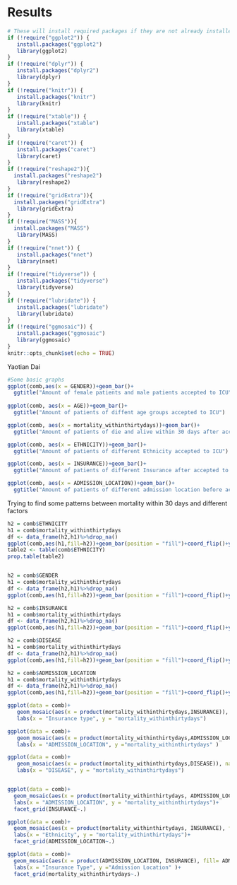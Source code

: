 # Results
```r
# These will install required packages if they are not already installed
if (!require("ggplot2")) {
   install.packages("ggplot2")
   library(ggplot2)
}
if (!require("dplyr")) {
   install.packages("dplyr2")
   library(dplyr)
}
if (!require("knitr")) {
   install.packages("knitr")
   library(knitr)
}
if (!require("xtable")) {
   install.packages("xtable")
   library(xtable)
}
if (!require("caret")) {
   install.packages("caret")
   library(caret)
}
if (!require("reshape2")){
  install.packages("reshape2")
   library(reshape2)
} 
if (!require("gridExtra")){
  install.packages("gridExtra")
   library(gridExtra)
} 
if (!require("MASS")){
  install.packages("MASS")
   library(MASS)
} 
if (!require("nnet")) {
   install.packages("nnet")
   library(nnet)
}
if (!require("tidyverse")) {
   install.packages("tidyverse")
   library(tidyverse)
}
if (!require("lubridate")) {
   install.packages("lubridate")
   library(lubridate)
}
if (!require("ggmosaic")) {
   install.packages("ggmosaic")
   library(ggmosaic)
}
knitr::opts_chunk$set(echo = TRUE)
```




Yaotian Dai
```r
#Some basic graphs
ggplot(comb,aes(x = GENDER))+geom_bar()+
  ggtitle("Amount of female patients and male patients accepted to ICU")
  
ggplot(comb, aes(x = AGE))+geom_bar()+
  ggtitle("Amount of patients of diffent age groups accepted to ICU")

ggplot(comb, aes(x = mortality_withinthirtydays))+geom_bar()+
  ggtitle("Amount of patients of die and alive within 30 days after accepted to ICU")

ggplot(comb, aes(x = ETHNICITY))+geom_bar()+
  ggtitle("Amount of patients of different Ethnicity accepted to ICU")

ggplot(comb, aes(x = INSURANCE))+geom_bar()+
  ggtitle("Amount of patients of different Insurance after accepted to ICU")

ggplot(comb, aes(x = ADMISSION_LOCATION))+geom_bar()+
  ggtitle("Amount of patients of different admission location before accepted to ICU")
```


Trying to find some patterns between mortality within 30 days and different factors
```r
h2 = comb$ETHNICITY
h1 = comb$mortality_withinthirtydays
df <- data_frame(h2,h1)%>%drop_na()
ggplot(comb,aes(h1,fill=h2))+geom_bar(position = "fill")+coord_flip()+ylab("Percentage")+xlab("die within 30 days")+theme(legend.position="right")+theme(legend.title = element_blank())+ggtitle("Percentage of patients divided by Ethnicity  ")+theme(plot.title = element_text(hjust = 0.5))
table2 <- table(comb$ETHNICITY)
prop.table(table2)


h2 = comb$GENDER
h1 = comb$mortality_withinthirtydays
df <- data_frame(h2,h1)%>%drop_na()
ggplot(comb,aes(h1,fill=h2))+geom_bar(position = "fill")+coord_flip()+ylab("Percentage")+xlab("die within 30 days")+theme(legend.position="right")+theme(legend.title = element_blank())+ggtitle("Percentage of patients die and alive within 30 days divided by Gender")+theme(plot.title = element_text(hjust = 0.5))

h2 = comb$INSURANCE
h1 = comb$mortality_withinthirtydays
df <- data_frame(h2,h1)%>%drop_na()
ggplot(comb,aes(h1,fill=h2))+geom_bar(position = "fill")+coord_flip()+ylab("Percentage")+xlab("die within 30 days")+theme(legend.position="right")+theme(legend.title = element_blank())+ggtitle("Percentage of patients die and alive within 30 days divided by Insurance type")+theme(plot.title = element_text(hjust = 0.5))

h2 = comb$DISEASE
h1 = comb$mortality_withinthirtydays
df <- data_frame(h2,h1)%>%drop_na()
ggplot(comb,aes(h1,fill=h2))+geom_bar(position = "fill")+coord_flip()+ylab("Percentage")+xlab("die within 30 days")+theme(legend.position="right")+theme(legend.title = element_blank())+ggtitle("Percentage of patients die and alive within 30 days divided by Disease type")+theme(plot.title = element_text(hjust = 0.5))

h2 = comb$ADMISSION_LOCATION
h1 = comb$mortality_withinthirtydays
df <- data_frame(h2,h1)%>%drop_na()
ggplot(comb,aes(h1,fill=h2))+geom_bar(position = "fill")+coord_flip()+ylab("Percentage")+xlab("die within 30 days")+theme(legend.position="right")+theme(legend.title = element_blank())+ggtitle("Percentage of patients die and alive within 30 days divided by differenct Admission Location")+theme(plot.title = element_text(hjust = 0.5))

```

```r
ggplot(data = comb)+
   geom_mosaic(aes(x = product(mortality_withinthirtydays,INSURANCE)), na.rm = TRUE)+
   labs(x = "Insurance type", y = "mortality_withinthirtydays")

ggplot(data = comb)+
   geom_mosaic(aes(x = product(mortality_withinthirtydays,ADMISSION_LOCATION)), na.rm = TRUE)+
   labs(x = "ADMISSION_LOCATION", y ="mortality_withinthirtydays" )

ggplot(data = comb)+
   geom_mosaic(aes(x = product(mortality_withinthirtydays,DISEASE)), na.rm = TRUE)+
   labs(x = "DISEASE", y = "mortality_withinthirtydays")


ggplot(data = comb)+
  geom_mosaic(aes(x = product(mortality_withinthirtydays, ADMISSION_LOCATION), fill= mortality_withinthirtydays), na.rm = TRUE)+
  labs(x = "ADMISSION_LOCATION", y = "mortality_withinthirtydays")+
  facet_grid(INSURANCE~.)

ggplot(data = comb)+
  geom_mosaic(aes(x = product(mortality_withinthirtydays, INSURANCE), fill= mortality_withinthirtydays), na.rm = TRUE)+
  labs(x = "Ethnicity", y = "mortality_withinthirtydays")+
  facet_grid(ADMISSION_LOCATION~.)

ggplot(data = comb)+
  geom_mosaic(aes(x = product(ADMISSION_LOCATION, INSURANCE), fill= ADMISSION_LOCATION), na.rm = TRUE)+
  labs(x = "Insurance Type", y ="Admission Location" )+
  facet_grid(mortality_withinthirtydays~.)


```